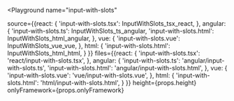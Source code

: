 

<Playground
  name="input-with-slots"
  
  source={{react: {
             'input-with-slots.tsx': InputWithSlots_tsx_react,
           },
           angular: {
             'input-with-slots.ts': InputWithSlots_ts_angular,
             'input-with-slots.html': InputWithSlots_html_angular,
           },
           vue: {
             'input-with-slots.vue': InputWithSlots_vue_vue,
           },
           html: {
             'input-with-slots.html': InputWithSlots_html_html,
           }
}}
  files={{react: {
            'input-with-slots.tsx': 'react/input-with-slots.tsx',
          },
          angular: {
            'input-with-slots.ts': 'angular/input-with-slots.ts',
            'input-with-slots.html': 'angular/input-with-slots.html',
          },
          vue: {
            'input-with-slots.vue': 'vue/input-with-slots.vue',
          },
          html: {
            'input-with-slots.html': 'html/input-with-slots.html',
          }
}}
  height={props.height}
  onlyFramework={props.onlyFramework}
></Playground>
